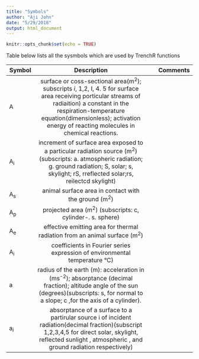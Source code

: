 ```yaml
---
title: "Symbols"
author: "Aji John"
date: "5/29/2018"
output: html_document
---
```


```r
knitr::opts_chunk$set(echo = TRUE)
```

Table below lists all the sysmbols which are used by TrenchR functions


| Symbol        | Description           | Comments  |
| ------------- |:----------------------------------------------------:| ---------------------:|
| A      | surface or coss-sectional area(m<sup>2</sup>); subscripts *i*, 1,2, I, 4. 5 for surface area receiving porticular streams of radiaition)  a constant in the respiration-temperature equation(dimensionless); activation energy of reacting molecules in chemical reactions. |  |
| A<sub>i</sub>     |  increment of surface area exposed to a particular radiation source (m<sup>2</sup>) (subscripts: a. atmospheric radiation; g. ground radiation; S, solar; s, skylight; rS, rreflected solar;rs, reilectcd skylight) |
| A<sub>s</sub> | animal surface area in contact with the ground (m<sup>2</sup>)     |   |
| A<sub>p</sub> | projected area (m<sup>2</sup>) (subscripts: c, cylinder-. s. sphere)   |     |
| A<sub>e</sub> | effective emitting area for thermal radiation from an animal surface (m<sup>2</sup>)    |     |
| A<sub>i</sub> | coefficients in Fourier series expression of environmental temperature &deg;C)   |    |
| a | radius of the earth (m): acceleration in (ms<sup>-2</sup>); absorptance (decimal fraction); altitude angle of the sun (degrees)(subscripts: s, for normal to a slope; c ,for the axis of a cylinder).  |    |
| a<sub>i</sub> | absorptance of a surface to a partirular source i of incident radiation(decimal fraction)(subscript 1,2,3,4,5 for direct solar, skylight, reflected sunlight , atmospheric , and ground radiation respectively)|    |

